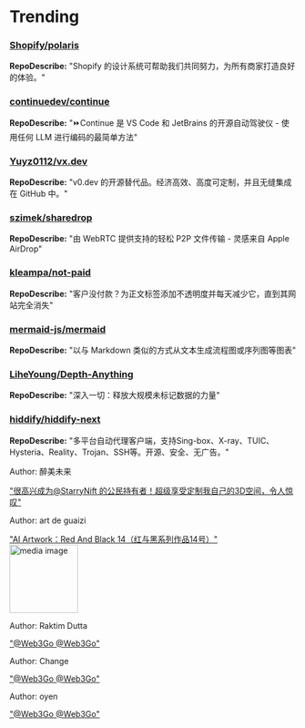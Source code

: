 
# Trending

### [Shopify/polaris](https://github.com/Shopify/polaris)
**RepoDescribe:** "Shopify 的设计系统可帮助我们共同努力，为所有商家打造良好的体验。"
  

### [continuedev/continue](https://github.com/continuedev/continue)
**RepoDescribe:** "⏩Continue 是 VS Code 和 JetBrains 的开源自动驾驶仪 - 使用任何 LLM 进行编码的最简单方法"
  

### [Yuyz0112/vx.dev](https://github.com/Yuyz0112/vx.dev)
**RepoDescribe:** "v0.dev 的开源替代品。经济高效、高度可定制，并且无缝集成在 GitHub 中。"
  

### [szimek/sharedrop](https://github.com/szimek/sharedrop)
**RepoDescribe:** "由 WebRTC 提供支持的轻松 P2P 文件传输 - 灵感来自 Apple AirDrop"
  

### [kleampa/not-paid](https://github.com/kleampa/not-paid)
**RepoDescribe:** "客户没付款？为正文标签添加不透明度并每天减少它，直到其网站完全消失"
  

### [mermaid-js/mermaid](https://github.com/mermaid-js/mermaid)
**RepoDescribe:** "以与 Markdown 类似的方式从文本生成流程图或序列图等图表"
  

### [LiheYoung/Depth-Anything](https://github.com/LiheYoung/Depth-Anything)
**RepoDescribe:** "深入一切：释放大规模未标记数据的力量"
  

### [hiddify/hiddify-next](https://github.com/hiddify/hiddify-next)
**RepoDescribe:** "多平台自动代理客户端，支持Sing-box、X-ray、TUIC、Hysteria、Reality、Trojan、SSH等。开源、安全、无广告。"
  

<TwoColumnLayout>
  <div>
    <p>Author: 醉美未来</p>
    <a href="https://twitter.com/zui58828340/status/1750458462604316966">"很高兴成为@StarryNift 的公民持有者！超级享受定制我自己的3D空间，令人惊叹"</a>
  </div>
  <div></div>
</TwoColumnLayout>
  

<TwoColumnLayout>
  <div>
    <p>Author: art de guaizi</p>
    <a href="https://twitter.com/art_de_guaizi/status/1750362751526916478">"AI Artwork：Red And Black 14（红与黑系列作品14号）"</a>
  </div>
  <img width="120" src="https://pbs.twimg.com/media/GEqJpK_W4AAGOjK.jpg" alt="media image" />
</TwoColumnLayout>
  

<TwoColumnLayout>
  <div>
    <p>Author: Raktim Dutta</p>
    <a href="https://twitter.com/meetraktim/status/1750401599074365501">"@Web3Go @Web3Go"</a>
  </div>
  <div></div>
</TwoColumnLayout>
  

<TwoColumnLayout>
  <div>
    <p>Author: Change</p>
    <a href="https://twitter.com/fierceforce0/status/1750400635395047886">"@Web3Go @Web3Go"</a>
  </div>
  <div></div>
</TwoColumnLayout>
  

<TwoColumnLayout>
  <div>
    <p>Author: oyen</p>
    <a href="https://twitter.com/plotdao/status/1750444805384274406">"@Web3Go @Web3Go"</a>
  </div>
  <div></div>
</TwoColumnLayout>
  